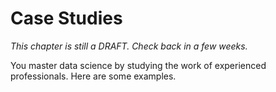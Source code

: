 # Case Studies {#sec-case-studies}

*This chapter is still a DRAFT. Check back in a few weeks.*

You master data science by studying the work of experienced professionals. Here are some examples.

<!-- Trains example. See the problem set from a previous year. Do the same thing with this as ROAS does with Electric Company example. -->

<!-- sps example, if we can get that working.  Show the problems of (incorrectly!) including an intermediate outcome in the regression.  -->

<!-- governors? With all the authors/Gelman controversy? -->

<!-- shaming -->

